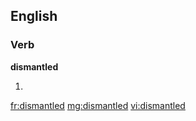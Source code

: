 ==English==

===Verb===
'''dismantled'''

# {{past of|[[dismantle]]}}

[[fr:dismantled]]
[[mg:dismantled]]
[[vi:dismantled]]